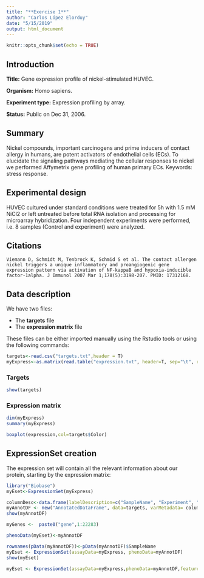 ```yaml
---
title: "**Exercise 1**"
author: "Carlos López Elorduy"
date: "5/15/2019"
output: html_document
---
```


```r
knitr::opts_chunk$set(echo = TRUE)
```

## Introduction
**Title:** Gene expression profile of nickel-stimulated HUVEC.

**Organism:** Homo sapiens.

**Experiment type:** Expression profiling by array.

**Status:** Public on Dec 31, 2006.

## Summary
Nickel compounds, important carcinogens and prime inducers of contact allergy in humans, are potent activators of endothelial cells (ECs). To elucidate the signaling pathways mediating the cellular responses to nickel we performed Affymetrix gene profiling of human primary ECs.
Keywords: stress response.

## Experimental design
HUVEC cultured under standard conditions were treated for 5h with 1.5 mM NiCl2 or left untreated before total RNA isolation and processing for microarray hybridization. Four independent experiments were performed, i.e. 8 samples (Control and experiment) were analyzed.

## Citations
    Viemann D, Schmidt M, Tenbrock K, Schmid S et al. The contact allergen nickel triggers a unique inflammatory and proangiogenic gene expression pattern via activation of NF-kappaB and hypoxia-inducible factor-1alpha. J Immunol 2007 Mar 1;178(5):3198-207. PMID: 17312168.

## Data description
We have two files:

  - The **targets** file
  - The **expression matrix** file

These files can be either imported manually using the Rstudio tools or using the following commands:
```r
targets<-read.csv("targets.txt",header = T)
myExpress<-as.matrix(read.table("expression.txt", header=T, sep="\t", row.names=1, as.is=T))
```

### Targets
```r
show(targets)
```

### Expression matrix
```r
dim(myExpress)
summary(myExpress)
```

```r
boxplot(expression,col=targets$Color)
```


## ExpressionSet creation

The expression set will contain all the relevant information about our protein, starting by the expression matrix:
```r
library("Biobase")
myEset<-ExpressionSet(myExpress)
```


```r
columnDesc<-data.frame(labelDescription=c("SampleName", "Experiment", "Replicate", "Color"))
myAnnotDF <- new("AnnotatedDataFrame", data=targets, varMetadata= columnDesc)
show(myAnnotDF)
```

```r
myGenes <-  paste0("gene",1:22283)
```

```r
phenoData(myEset)<-myAnnotDF
```

```r
rownames(pData(myAnnotDF))<-pData(myAnnotDF)$SampleName
myEset <- ExpressionSet(assayData=myExpress, phenoData=myAnnotDF)
show(myEset)
```

```r
myEset <- ExpressionSet(assayData=myExpress,phenoData=myAnnotDF,featureNames =myGenes)
```






















